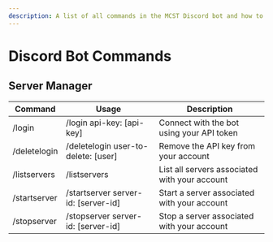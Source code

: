 ---
description: A list of all commands in the MCST Discord bot and how to use them.
---

# Discord Bot Commands

## Server Manager

|Command|Usage|Description|
|-------|---|---|
|/login|/login api-key: [api-key]|Connect with the bot using your API token|
|/deletelogin|/deletelogin user-to-delete: [user]|Remove the API key from your account|
|/listservers|/listservers|List all servers associated with your account|
|/startserver|/startserver server-id: [server-id]|Start a server associated with your account|
|/stopserver|/stopserver server-id: [server-id]|Stop a server associated with your account|
